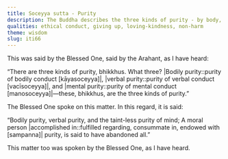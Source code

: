 ```yaml
---
title: Soceyya sutta - Purity
description: The Buddha describes the three kinds of purity - by body, speech and mind.
qualities: ethical conduct, giving up, loving-kindness, non-harm
theme: wisdom
slug: iti66
---
```


This was said by the Blessed One, said by the Arahant, as I have heard:

“There are three kinds of purity, bhikkhus. What three? |Bodily purity::purity of bodily conduct [kāyasoceyya]|, |verbal purity::purity of verbal conduct [vacīsoceyya]|, and |mental purity::purity of mental conduct [manosoceyya]|—these, bhikkhus, are the three kinds of purity.”

The Blessed One spoke on this matter. In this regard, it is said:

“Bodily purity, verbal purity,
and the taint-less purity of mind;
A moral person |accomplished in::fulfilled regarding, consummate in, endowed with [sampanna]| purity,
is said to have abandoned all.”

This matter too was spoken by the Blessed One, as I have heard.